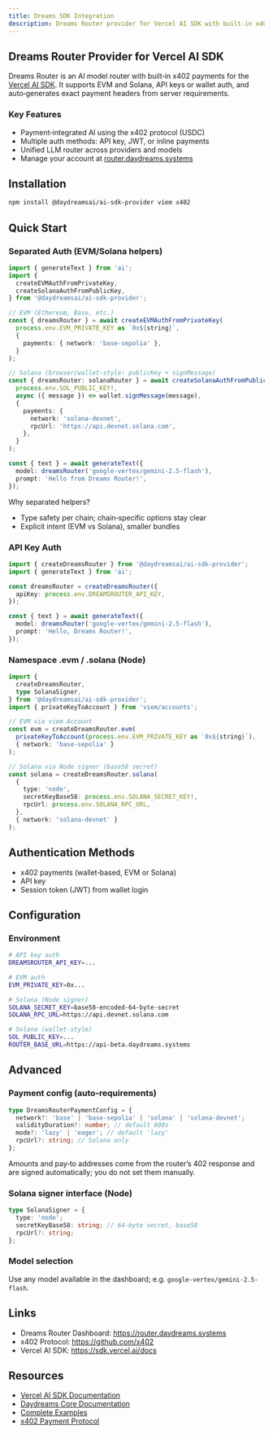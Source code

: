 ```yaml
---
title: Dreams SDK Integration
description: Dreams Router provider for Vercel AI SDK with built‑in x402 payments
---
```


## Dreams Router Provider for Vercel AI SDK

Dreams Router is an AI model router with built‑in x402 payments for the
[Vercel AI SDK](https://sdk.vercel.ai/docs). It supports EVM and Solana, API
keys or wallet auth, and auto‑generates exact payment headers from server
requirements.

### Key Features

- Payment‑integrated AI using the x402 protocol (USDC)
- Multiple auth methods: API key, JWT, or inline payments
- Unified LLM router across providers and models
- Manage your account at
  [router.daydreams.systems](https://router.daydreams.systems)

## Installation

```bash
npm install @daydreamsai/ai-sdk-provider viem x402
```

## Quick Start

### Separated Auth (EVM/Solana helpers)

```ts
import { generateText } from 'ai';
import {
  createEVMAuthFromPrivateKey,
  createSolanaAuthFromPublicKey,
} from '@daydreamsai/ai-sdk-provider';

// EVM (Ethereum, Base, etc.)
const { dreamsRouter } = await createEVMAuthFromPrivateKey(
  process.env.EVM_PRIVATE_KEY as `0x${string}`,
  {
    payments: { network: 'base-sepolia' },
  }
);

// Solana (browser/wallet-style: publicKey + signMessage)
const { dreamsRouter: solanaRouter } = await createSolanaAuthFromPublicKey(
  process.env.SOL_PUBLIC_KEY!,
  async ({ message }) => wallet.signMessage(message),
  {
    payments: {
      network: 'solana-devnet',
      rpcUrl: 'https://api.devnet.solana.com',
    },
  }
);

const { text } = await generateText({
  model: dreamsRouter('google-vertex/gemini-2.5-flash'),
  prompt: 'Hello from Dreams Router!',
});
```

Why separated helpers?

- Type safety per chain; chain‑specific options stay clear
- Explicit intent (EVM vs Solana), smaller bundles

### API Key Auth

```ts
import { createDreamsRouter } from '@daydreamsai/ai-sdk-provider';
import { generateText } from 'ai';

const dreamsRouter = createDreamsRouter({
  apiKey: process.env.DREAMSROUTER_API_KEY,
});

const { text } = await generateText({
  model: dreamsRouter('google-vertex/gemini-2.5-flash'),
  prompt: 'Hello, Dreams Router!',
});
```

### Namespace .evm / .solana (Node)

```ts
import {
  createDreamsRouter,
  type SolanaSigner,
} from '@daydreamsai/ai-sdk-provider';
import { privateKeyToAccount } from 'viem/accounts';

// EVM via viem Account
const evm = createDreamsRouter.evm(
  privateKeyToAccount(process.env.EVM_PRIVATE_KEY as `0x${string}`),
  { network: 'base-sepolia' }
);

// Solana via Node signer (base58 secret)
const solana = createDreamsRouter.solana(
  {
    type: 'node',
    secretKeyBase58: process.env.SOLANA_SECRET_KEY!,
    rpcUrl: process.env.SOLANA_RPC_URL,
  },
  { network: 'solana-devnet' }
);
```

## Authentication Methods

- x402 payments (wallet‑based, EVM or Solana)
- API key
- Session token (JWT) from wallet login

## Configuration

### Environment

```bash
# API key auth
DREAMSROUTER_API_KEY=...

# EVM auth
EVM_PRIVATE_KEY=0x...

# Solana (Node signer)
SOLANA_SECRET_KEY=base58-encoded-64-byte-secret
SOLANA_RPC_URL=https://api.devnet.solana.com

# Solana (wallet-style)
SOL_PUBLIC_KEY=...
ROUTER_BASE_URL=https://api-beta.daydreams.systems
```

## Advanced

### Payment config (auto‑requirements)

```ts
type DreamsRouterPaymentConfig = {
  network?: 'base' | 'base-sepolia' | 'solana' | 'solana-devnet';
  validityDuration?: number; // default 600s
  mode?: 'lazy' | 'eager'; // default 'lazy'
  rpcUrl?: string; // Solana only
};
```

Amounts and pay‑to addresses come from the router’s 402 response and are signed
automatically; you do not set them manually.

### Solana signer interface (Node)

```ts
type SolanaSigner = {
  type: 'node';
  secretKeyBase58: string; // 64‑byte secret, base58
  rpcUrl?: string;
};
```

### Model selection

Use any model available in the dashboard; e.g.
`google-vertex/gemini-2.5-flash`.

## Links

- Dreams Router Dashboard: https://router.daydreams.systems
- x402 Protocol: https://github.com/x402
- Vercel AI SDK: https://sdk.vercel.ai/docs

## Resources

- [Vercel AI SDK Documentation](https://sdk.vercel.ai/docs)
- [Daydreams Core Documentation](/docs/core)
- [Complete Examples](https://github.com/daydreamsai/daydreams/tree/main/examples)
- [x402 Payment Protocol](https://x402.dev)
